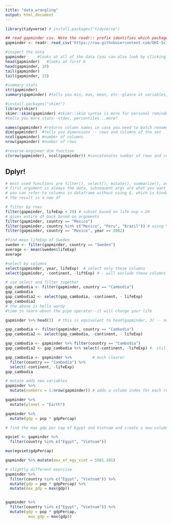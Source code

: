 ```yaml
---
title: "data_wrangling"
output: html_document
---
```


```r
library(tidyverse) # install.packages("tidyverse")
```

```r
## read gapminder csv. Note the readr:: prefix identifies which package it's in
gapminder <- readr::read_csv('https://raw.githubusercontent.com/OHI-Science/data-science-training/master/data/gapminder.csv')

#inspect the data
gapminder     #looks at all of the data (you can also look by clicking in global envt)
head(gapminder)   #looks at first 6
head(gapminder, 10)
tail(gapminder)
tail(gapminder, 15)

#summary stats
str(gapminder)
summary(gapminder) #tells you min, max, mean, etc--glance at variables, not really useful if not numeric

#install.packages("skimr")
library(skimr)
skimr::skim(gapminder) #skimr::skim syntax is more for personal reminder 
#tells you more stats--stdev, percentiles...more?

names(gapminder) #returns column names in case you need to batch rename them
dim(gapminder)  #tells you dimensions -- rows and columns of the set
ncol(gapminder) #number of columns
nrow(gapminder) #number of rows

#reverse-engineer dim function
c(nrow(gapminder), ncol(gapminder)) #concatenates number of rows and columns

```

## Dplyr!

```r
# most used functions are filter(), select(), mutate(), summarize(), arrange()
# first argument is always the data, subsequent args are what you want to do with it
# you can refer to columns in dataframe without using $, which is kinda messy (but I like it!)
# the result is a new df

# filter by rows
filter(gapminder, lifeExp < 29) # subset based on life exp < 29
# gives entire df back based on arguments
filter(gapminder, country == "Mexico")
filter(gapminder, country %in% c("Mexico", "Peru", "Brazil")) # using %in% allows filter() to search more than one argument/return a list
filter(gapminder, country == "Mexico", year == 2002)

#find mean lifeExp of Sweden
sweden <- filter(gapminder, country == "Sweden")
average <- mean(sweden$lifeExp)
average
```

```r
#select by columns
select(gapminder, year, lifeExp)  # select only these columns
select(gapminder, -continent, -liftExp) # - will exclude these columns

# use select and filter together
gap_cambodia <- filter(gapminder, country == "Cambodia")
gap_cambodia
gap_cambodia2 <- select(gap_cambodia, -continent, - lifeExp)
gap_cambodia2
# the above is hella wordy
#time to learn about the pipe operator--it will change your life
```


```r
gapminder %>% head(3)  # this is equivalent to head(gapminder, 3) -- not super impressive

gap_cambodia <- filter(gapminder, country == "Cambodia")
gap_cambodia2 <- select(gap_cambodia, -continent, - lifeExp)

gap_cambodia <- gapminder %>% filter(country == "Cambodia")
gap_cambodia2 <- gap_cambodia %>% select(-continent, -lifeExp) #  still wordy

gap_cambodia <- gapminder %>%         # much clearer
  filter(country == "Cambodia") %>%
  select(-continent, -lifeExp)
gap_cambodia

```


```r
# mutate adds new variables
gapminder %>% 
  mutate(numbers = 1:nrow(gapminder)) # adds a column index for each row

gapminder %>% 
  mutate(planet = "Earth")

gapminder %>% 
  mutate(gdp = pop * gdpPercap)
```

```r
# find the max gdp per cap of Egypt and Vietnam and create a new column

egviet <- gapminder %>% 
  filter(country %in% c("Egypt", "Vietnam"))

max(egviet$gdpPercap)

gapminder %>% mutate(max_of_egy_viet = 5581.181)

# slightly different exercise
gapminder %>% 
  filter(country %in% c("Egypt", "Vietnam")) %>% 
  mutate(gdp = pop * gdpPercap) %>% 
  mutate(max_gdp = max(gdp))


gapminder %>% 
  filter(country %in% c("Egypt", "Vietnam")) %>% 
  mutate(gdp = pop * gdpPercap, 
          max_gdp = max(gdp))
```













